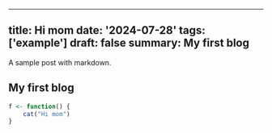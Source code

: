 
---
title: Hi mom
date: '2024-07-28'
tags: ['example']
draft: false
summary: My first blog
---

A sample post with markdown.

## My first blog

```R
f <- function() {
    cat("Hi mom")
}
```